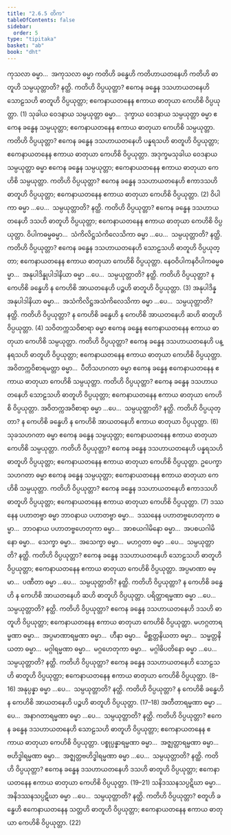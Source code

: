 ```yaml
---
title: "2.6.5 တိက"
tableOfContents: false
sidebar:
  order: 5
type: "tipitaka"
basket: "ab"
book: "dht"
---
```



<DynamicBreadcrumb />

<Division number="257" book="dht" e="ch" v="31" p="48">

<Paragraph number="334" book="dht">
ကုသလာ ဓမ္မာ…  အကုသလာ ဓမ္မာ ကတိဟိ ခန္ဓေဟိ ကတိဟာယတနေဟိ ကတိဟိ ဓာတူဟိ သမ္ပယုတ္တာတိ? နတ္ထိ. ကတိဟိ ဝိပ္ပယုတ္တာ? ဧကေန ခန္ဓေန ဒသဟာယတနေဟိ သောဠသဟိ ဓာတူဟိ ဝိပ္ပယုတ္တာ; ဧကေနာယတနေန ဧကာယ ဓာတုယာ ကေဟိစိ ဝိပ္ပယုတ္တာ. (1)
</Paragraph>

</Division>
<Division number="258" book="dht" e="ch" v="31" p="48">

<Paragraph number="335" book="dht">
သုခါယ ဝေဒနာယ သမ္ပယုတ္တာ ဓမ္မာ…  ဒုက္ခာယ ဝေဒနာယ သမ္ပယုတ္တာ ဓမ္မာ ဧကေန ခန္ဓေန သမ္ပယုတ္တာ; ဧကေနာယတနေန ဧကာယ ဓာတုယာ ကေဟိစိ သမ္ပယုတ္တာ. ကတိဟိ ဝိပ္ပယုတ္တာ? ဧကေန ခန္ဓေန ဒသဟာယတနေဟိ ပန္နရသဟိ ဓာတူဟိ ဝိပ္ပယုတ္တာ; ဧကေနာယတနေန ဧကာယ ဓာတုယာ ကေဟိစိ ဝိပ္ပယုတ္တာ.
</Paragraph>

</Division>
<Division number="259" book="dht" e="ch" v="31" p="48">

<Paragraph number="336" book="dht">
အဒုက္ခမသုခါယ ဝေဒနာယ သမ္ပယုတ္တာ ဓမ္မာ ဧကေန ခန္ဓေန သမ္ပယုတ္တာ; ဧကေနာယတနေန ဧကာယ ဓာတုယာ ကေဟိစိ သမ္ပယုတ္တာ. ကတိဟိ ဝိပ္ပယုတ္တာ? ဧကေန ခန္ဓေန ဒသဟာယတနေဟိ ဧကာဒသဟိ ဓာတူဟိ ဝိပ္ပယုတ္တာ; ဧကေနာယတနေန ဧကာယ ဓာတုယာ ကေဟိစိ ဝိပ္ပယုတ္တာ. (2)
</Paragraph>

</Division>
<Division number="260" book="dht" e="ch" v="31" p="48">

<Paragraph number="337" book="dht">
ဝိပါကာ ဓမ္မာ …ပေ…  သမ္ပယုတ္တာတိ? နတ္ထိ. ကတိဟိ ဝိပ္ပယုတ္တာ? ဧကေန ခန္ဓေန ဒသဟာယတနေဟိ ဒသဟိ ဓာတူဟိ ဝိပ္ပယုတ္တာ; ဧကေနာယတနေန ဧကာယ ဓာတုယာ ကေဟိစိ ဝိပ္ပယုတ္တာ.
</Paragraph>

</Division>
<Division number="261" book="dht" e="ch" v="31" p="48">

<Paragraph number="338" book="dht">
ဝိပါကဓမ္မဓမ္မာ…  သံကိလိဋ္ဌသံကိလေသိကာ ဓမ္မာ …ပေ…  သမ္ပယုတ္တာတိ? နတ္ထိ. ကတိဟိ ဝိပ္ပယုတ္တာ? ဧကေန ခန္ဓေန ဒသဟာယတနေဟိ သောဠသဟိ ဓာတူဟိ ဝိပ္ပယုတ္တာ; ဧကေနာယတနေန ဧကာယ ဓာတုယာ ကေဟိစိ ဝိပ္ပယုတ္တာ.
</Paragraph>

</Division>
<Division number="262" book="dht" e="ch" v="31" p="48">

<Paragraph number="339" book="dht">
နေဝဝိပါကနဝိပါကဓမ္မဓမ္မာ…  အနုပါဒိန္နုပါဒါနိယာ ဓမ္မာ …ပေ…  သမ္ပယုတ္တာတိ? နတ္ထိ. ကတိဟိ ဝိပ္ပယုတ္တာ? န ကေဟိစိ ခန္ဓေဟိ န ကေဟိစိ အာယတနေဟိ ပဉ္စဟိ ဓာတူဟိ ဝိပ္ပယုတ္တာ. (3)
</Paragraph>

</Division>
<Division number="263" book="dht" e="ch" v="31" p="48">

<Paragraph number="340" book="dht">
အနုပါဒိန္နအနုပါဒါနိယာ ဓမ္မာ…  အသံကိလိဋ္ဌအသံကိလေသိကာ ဓမ္မာ …ပေ…  သမ္ပယုတ္တာတိ? နတ္ထိ. ကတိဟိ ဝိပ္ပယုတ္တာ? န ကေဟိစိ ခန္ဓေဟိ န ကေဟိစိ အာယတနေဟိ ဆဟိ ဓာတူဟိ ဝိပ္ပယုတ္တာ. (4)
</Paragraph>

</Division>
<Division number="264" book="dht" e="ch" v="31" p="49">

<Paragraph number="341" book="dht">
သဝိတက္ကသဝိစာရာ ဓမ္မာ ဧကေန ခန္ဓေန ဧကေနာယတနေန ဧကာယ ဓာတုယာ ကေဟိစိ သမ္ပယုတ္တာ. ကတိဟိ ဝိပ္ပယုတ္တာ? ဧကေန ခန္ဓေန ဒသဟာယတနေဟိ ပန္နရသဟိ ဓာတူဟိ ဝိပ္ပယုတ္တာ; ဧကေနာယတနေန ဧကာယ ဓာတုယာ ကေဟိစိ ဝိပ္ပယုတ္တာ.
</Paragraph>

</Division>
<Division number="265" book="dht" e="ch" v="31" p="49">

<Paragraph number="342" book="dht">
အဝိတက္ကဝိစာရမတ္တာ ဓမ္မာ…  ပီတိသဟဂတာ ဓမ္မာ ဧကေန ခန္ဓေန ဧကေနာယတနေန ဧကာယ ဓာတုယာ ကေဟိစိ သမ္ပယုတ္တာ. ကတိဟိ ဝိပ္ပယုတ္တာ? ဧကေန ခန္ဓေန ဒသဟာယတနေဟိ သောဠသဟိ ဓာတူဟိ ဝိပ္ပယုတ္တာ; ဧကေနာယတနေန ဧကာယ ဓာတုယာ ကေဟိစိ ဝိပ္ပယုတ္တာ.
</Paragraph>

</Division>
<Division number="266" book="dht" e="ch" v="31" p="49">

<Paragraph number="343" book="dht">
အဝိတက္ကအဝိစာရာ ဓမ္မာ …ပေ…  သမ္ပယုတ္တာတိ? နတ္ထိ. ကတိဟိ ဝိပ္ပယုတ္တာ? န ကေဟိစိ ခန္ဓေဟိ န ကေဟိစိ အာယတနေဟိ ဧကာယ ဓာတုယာ ဝိပ္ပယုတ္တာ. (6)
</Paragraph>

</Division>
<Division number="267" book="dht" e="ch" v="31" p="49">

<Paragraph number="344" book="dht">
သုခသဟဂတာ ဓမ္မာ ဧကေန ခန္ဓေန သမ္ပယုတ္တာ; ဧကေနာယတနေန ဧကာယ ဓာတုယာ ကေဟိစိ သမ္ပယုတ္တာ. ကတိဟိ ဝိပ္ပယုတ္တာ? ဧကေန ခန္ဓေန ဒသဟာယတနေဟိ ပန္နရသဟိ ဓာတူဟိ ဝိပ္ပယုတ္တာ; ဧကေနာယတနေန ဧကာယ ဓာတုယာ ကေဟိစိ ဝိပ္ပယုတ္တာ.
</Paragraph>

</Division>
<Division number="268" book="dht" e="ch" v="31" p="49">

<Paragraph number="345" book="dht">
ဥပေက္ခာသဟဂတာ ဓမ္မာ ဧကေန ခန္ဓေန သမ္ပယုတ္တာ; ဧကေနာယတနေန ဧကာယ ဓာတုယာ ကေဟိစိ သမ္ပယုတ္တာ. ကတိဟိ ဝိပ္ပယုတ္တာ? ဧကေန ခန္ဓေန ဒသဟာယတနေဟိ ဧကာဒသဟိ ဓာတူဟိ ဝိပ္ပယုတ္တာ; ဧကေနာယတနေန ဧကာယ ဓာတုယာ ကေဟိစိ ဝိပ္ပယုတ္တာ. (7)
</Paragraph>

</Division>
<Division number="269" book="dht" e="ch" v="31" p="49">

<Paragraph number="346" book="dht">
ဒဿနေန ပဟာတဗ္ဗာ ဓမ္မာ ဘာဝနာယ ပဟာတဗ္ဗာ ဓမ္မာ…  ဒဿနေန ပဟာတဗ္ဗဟေတုကာ ဓမ္မာ…  ဘာဝနာယ ပဟာတဗ္ဗဟေတုကာ ဓမ္မာ…  အာစယဂါမိနော ဓမ္မာ…  အပစယဂါမိနော ဓမ္မာ…  သေက္ခာ ဓမ္မာ…  အသေက္ခာ ဓမ္မာ…  မဟဂ္ဂတာ ဓမ္မာ …ပေ…  သမ္ပယုတ္တာတိ? နတ္ထိ. ကတိဟိ ဝိပ္ပယုတ္တာ? ဧကေန ခန္ဓေန ဒသဟာယတနေဟိ သောဠသဟိ ဓာတူဟိ ဝိပ္ပယုတ္တာ; ဧကေနာယတနေန ဧကာယ ဓာတုယာ ကေဟိစိ ဝိပ္ပယုတ္တာ.
</Paragraph>

</Division>
<Division number="270" book="dht" e="ch" v="31" p="49">

<Paragraph number="347" book="dht">
အပ္ပမာဏာ ဓမ္မာ…  ပဏီတာ ဓမ္မာ …ပေ…  သမ္ပယုတ္တာတိ? နတ္ထိ. ကတိဟိ ဝိပ္ပယုတ္တာ? န ကေဟိစိ ခန္ဓေဟိ န ကေဟိစိ အာယတနေဟိ ဆဟိ ဓာတူဟိ ဝိပ္ပယုတ္တာ.
</Paragraph>

</Division>
<Division number="271" book="dht" e="ch" v="31" p="50">

<Paragraph number="348" book="dht">
ပရိတ္တာရမ္မဏာ ဓမ္မာ …ပေ…  သမ္ပယုတ္တာတိ? နတ္ထိ. ကတိဟိ ဝိပ္ပယုတ္တာ? ဧကေန ခန္ဓေန ဒသဟာယတနေဟိ ဒသဟိ ဓာတူဟိ ဝိပ္ပယုတ္တာ; ဧကေနာယတနေန ဧကာယ ဓာတုယာ ကေဟိစိ ဝိပ္ပယုတ္တာ.
</Paragraph>

</Division>
<Division number="272" book="dht" e="ch" v="31" p="50">

<Paragraph number="349" book="dht">
မဟဂ္ဂတာရမ္မဏာ ဓမ္မာ…  အပ္ပမာဏာရမ္မဏာ ဓမ္မာ…  ဟီနာ ဓမ္မာ…  မိစ္ဆတ္တနိယတာ ဓမ္မာ…  သမ္မတ္တနိယတာ ဓမ္မာ…  မဂ္ဂါရမ္မဏာ ဓမ္မာ…  မဂ္ဂဟေတုကာ ဓမ္မာ…  မဂ္ဂါဓိပတိနော ဓမ္မာ …ပေ…  သမ္ပယုတ္တာတိ? နတ္ထိ. ကတိဟိ ဝိပ္ပယုတ္တာ? ဧကေန ခန္ဓေန ဒသဟာယတနေဟိ သောဠသဟိ ဓာတူဟိ ဝိပ္ပယုတ္တာ; ဧကေနာယတနေန ဧကာယ ဓာတုယာ ကေဟိစိ ဝိပ္ပယုတ္တာ. (8–16)
</Paragraph>

</Division>
<Division number="273" book="dht" e="ch" v="31" p="50">

<Paragraph number="350" book="dht">
အနုပ္ပန္နာ ဓမ္မာ …ပေ…  သမ္ပယုတ္တာတိ? နတ္ထိ. ကတိဟိ ဝိပ္ပယုတ္တာ? န ကေဟိစိ ခန္ဓေဟိ န ကေဟိစိ အာယတနေဟိ ပဉ္စဟိ ဓာတူဟိ ဝိပ္ပယုတ္တာ. (17–18)
</Paragraph>

</Division>
<Division number="274" book="dht" e="ch" v="31" p="50">

<Paragraph number="351" book="dht">
အတီတာရမ္မဏာ ဓမ္မာ …ပေ…  အနာဂတာရမ္မဏာ ဓမ္မာ …ပေ…  သမ္ပယုတ္တာတိ? နတ္ထိ. ကတိဟိ ဝိပ္ပယုတ္တာ? ဧကေန ခန္ဓေန ဒသဟာယတနေဟိ သောဠသဟိ ဓာတူဟိ ဝိပ္ပယုတ္တာ; ဧကေနာယတနေန ဧကာယ ဓာတုယာ ကေဟိစိ ဝိပ္ပယုတ္တာ.
</Paragraph>

</Division>
<Division number="275" book="dht" e="ch" v="31" p="50">

<Paragraph number="352" book="dht">
ပစ္စုပ္ပန္နာရမ္မဏာ ဓမ္မာ…  အဇ္ဈတ္တာရမ္မဏာ ဓမ္မာ…  ဗဟိဒ္ဓါရမ္မဏာ ဓမ္မာ…  အဇ္ဈတ္တဗဟိဒ္ဓါရမ္မဏာ ဓမ္မာ …ပေ…  သမ္ပယုတ္တာတိ? နတ္ထိ. ကတိဟိ ဝိပ္ပယုတ္တာ? ဧကေန ခန္ဓေန ဒသဟာယတနေဟိ ဒသဟိ ဓာတူဟိ ဝိပ္ပယုတ္တာ; ဧကေနာယတနေန ဧကာယ ဓာတုယာ ကေဟိစိ ဝိပ္ပယုတ္တာ. (19–21)
</Paragraph>

</Division>
<Division number="276" book="dht" e="ch" v="31" p="50">

<Paragraph number="353" book="dht">
သနိဒဿနသပ္ပဋိဃာ ဓမ္မာ…  အနိဒဿနသပ္ပဋိဃာ ဓမ္မာ …ပေ…  သမ္ပယုတ္တာတိ? နတ္ထိ. ကတိဟိ ဝိပ္ပယုတ္တာ? စတူဟိ ခန္ဓေဟိ ဧကေနာယတနေန သတ္တဟိ ဓာတူဟိ ဝိပ္ပယုတ္တာ; ဧကေနာယတနေန ဧကာယ ဓာတုယာ ကေဟိစိ ဝိပ္ပယုတ္တာ. (22)
</Paragraph>
</Division>